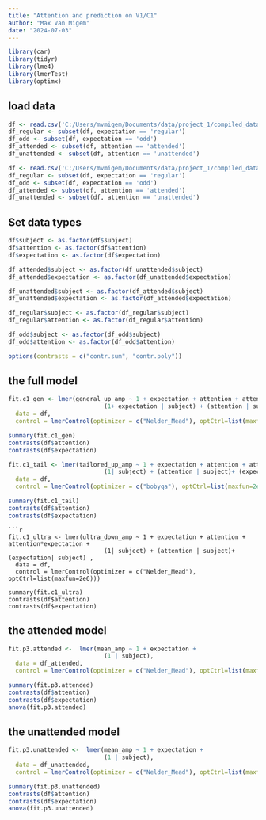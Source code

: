 ```yaml
---
title: "Attention and prediction on V1/C1"
author: "Max Van Migem"
date: "2024-07-03"
---
```


```r
library(car)
library(tidyr)
library(lme4)
library(lmerTest)
library(optimx)
```

## load data

```r
df <- read.csv('C:/Users/mvmigem/Documents/data/project_1/compiled_dataframes/p3_df.csv')
df_regular <- subset(df, expectation == 'regular')
df_odd <- subset(df, expectation == 'odd')
df_attended <- subset(df, attention == 'attended')
df_unattended <- subset(df, attention == 'unattended')

```
```r
df <- read.csv('C:/Users/mvmigem/Documents/data/project_1/compiled_dataframes/c1_df.csv')
df_regular <- subset(df, expectation == 'regular')
df_odd <- subset(df, expectation == 'odd')
df_attended <- subset(df, attention == 'attended')
df_unattended <- subset(df, attention == 'unattended')
```

## Set data types

```r
df$subject <- as.factor(df$subject)
df$attention <- as.factor(df$attention)
df$expectation <- as.factor(df$expectation)

df_attended$subject <- as.factor(df_unattended$subject)
df_attended$expectation <- as.factor(df_unattended$expectation)

df_unattended$subject <- as.factor(df_attended$subject)
df_unattended$expectation <- as.factor(df_attended$expectation)

df_regular$subject <- as.factor(df_regular$subject)
df_regular$attention <- as.factor(df_regular$attention)

df_odd$subject <- as.factor(df_odd$subject)
df_odd$attention <- as.factor(df_odd$attention)

options(contrasts = c("contr.sum", "contr.poly"))
```

## the full model
```r
fit.c1_gen <- lmer(general_up_amp ~ 1 + expectation + attention + attention*expectation +
                           (1+ expectation | subject) + (attention | subject),
  data = df, 
  control = lmerControl(optimizer = c("Nelder_Mead"), optCtrl=list(maxfun=2e6)))

summary(fit.c1_gen)
contrasts(df$attention)
contrasts(df$expectation)
```
```r
fit.c1_tail <- lmer(tailored_up_amp ~ 1 + expectation + attention + attention*expectation +
                           (1| subject) + (attention | subject)+ (expectation| subject) ,
  data = df, 
  control = lmerControl(optimizer = c("bobyqa"), optCtrl=list(maxfun=2e9)))

summary(fit.c1_tail)
contrasts(df$attention)
contrasts(df$expectation)
```
```
```r
fit.c1_ultra <- lmer(ultra_down_amp ~ 1 + expectation + attention + attention*expectation +
                           (1| subject) + (attention | subject)+ (expectation| subject) ,
  data = df, 
  control = lmerControl(optimizer = c("Nelder_Mead"), optCtrl=list(maxfun=2e6)))

summary(fit.c1_ultra)
contrasts(df$attention)
contrasts(df$expectation)
```

## the attended model
```r
fit.p3.attended <-  lmer(mean_amp ~ 1 + expectation +
                           (1 | subject),
  data = df_attended, 
  control = lmerControl(optimizer = c("Nelder_Mead"), optCtrl=list(maxfun=2e6)))

summary(fit.p3.attended)
contrasts(df$attention)
contrasts(df$expectation)
anova(fit.p3.attended)
```

## the unattended model
```r
fit.p3.unattended <-  lmer(mean_amp ~ 1 + expectation +
                           (1 | subject),
  data = df_unattended, 
  control = lmerControl(optimizer = c("Nelder_Mead"), optCtrl=list(maxfun=2e6)))

summary(fit.p3.unattended)
contrasts(df$attention)
contrasts(df$expectation)
anova(fit.p3.unattended)
```
